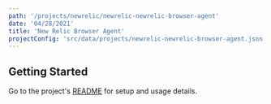 ```yaml
---
path: '/projects/newrelic/newrelic-newrelic-browser-agent'
date: '04/28/2021'
title: 'New Relic Browser Agent'
projectConfig: 'src/data/projects/newrelic-newrelic-browser-agent.json'
---
```


## Getting Started

Go to the project's [README](https://github.com/newrelic/newrelic-browser-agent#readme) for setup and usage details.
